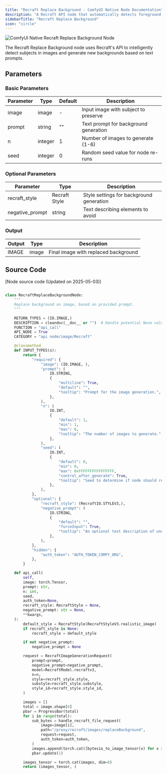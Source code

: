 ```yaml
---
title: "Recraft Replace Background - ComfyUI Native Node Documentation"
description: "A Recraft API node that automatically detects foreground subjects and replaces backgrounds"
sidebarTitle: "Recraft Replace Background"
icon: "circle"
---
```


![ComfyUI Native Recraft Replace Background Node](/images/built-in-nodes/api_nodes/recraft/recraft-replace-background.jpg)

The Recraft Replace Background node uses Recraft's API to intelligently detect subjects in images and generate new backgrounds based on text prompts.

## Parameters

### Basic Parameters

| Parameter | Type    | Default | Description                           |
| --------- | ------- | ------- | ------------------------------------- |
| image     | image   | -       | Input image with subject to preserve  |
| prompt    | string  | ""      | Text prompt for background generation |
| n         | integer | 1       | Number of images to generate (1-6)    |
| seed      | integer | 0       | Random seed value for node re-runs    |

### Optional Parameters

| Parameter       | Type          | Description                              |
| --------------- | ------------- | ---------------------------------------- |
| recraft_style   | Recraft Style | Style settings for background generation |
| negative_prompt | string        | Text describing elements to avoid        |

### Output

| Output | Type  | Description                          |
| ------ | ----- | ------------------------------------ |
| IMAGE  | image | Final image with replaced background |


## Source Code

[Node source code (Updated on 2025-05-03)]

```python

class RecraftReplaceBackgroundNode:
    """
    Replace background on image, based on provided prompt.
    """

    RETURN_TYPES = (IO.IMAGE,)
    DESCRIPTION = cleandoc(__doc__ or "")  # Handle potential None value
    FUNCTION = "api_call"
    API_NODE = True
    CATEGORY = "api node/image/Recraft"

    @classmethod
    def INPUT_TYPES(s):
        return {
            "required": {
                "image": (IO.IMAGE, ),
                "prompt": (
                    IO.STRING,
                    {
                        "multiline": True,
                        "default": "",
                        "tooltip": "Prompt for the image generation.",
                    },
                ),
                "n": (
                    IO.INT,
                    {
                        "default": 1,
                        "min": 1,
                        "max": 6,
                        "tooltip": "The number of images to generate.",
                    },
                ),
                "seed": (
                    IO.INT,
                    {
                        "default": 0,
                        "min": 0,
                        "max": 0xFFFFFFFFFFFFFFFF,
                        "control_after_generate": True,
                        "tooltip": "Seed to determine if node should re-run; actual results are nondeterministic regardless of seed.",
                    },
                ),
            },
            "optional": {
                "recraft_style": (RecraftIO.STYLEV3,),
                "negative_prompt": (
                    IO.STRING,
                    {
                        "default": "",
                        "forceInput": True,
                        "tooltip": "An optional text description of undesired elements on an image.",
                    },
                ),
            },
            "hidden": {
                "auth_token": "AUTH_TOKEN_COMFY_ORG",
            },
        }

    def api_call(
        self,
        image: torch.Tensor,
        prompt: str,
        n: int,
        seed,
        auth_token=None,
        recraft_style: RecraftStyle = None,
        negative_prompt: str = None,
        **kwargs,
    ):
        default_style = RecraftStyle(RecraftStyleV3.realistic_image)
        if recraft_style is None:
            recraft_style = default_style

        if not negative_prompt:
            negative_prompt = None

        request = RecraftImageGenerationRequest(
            prompt=prompt,
            negative_prompt=negative_prompt,
            model=RecraftModel.recraftv3,
            n=n,
            style=recraft_style.style,
            substyle=recraft_style.substyle,
            style_id=recraft_style.style_id,
        )

        images = []
        total = image.shape[0]
        pbar = ProgressBar(total)
        for i in range(total):
            sub_bytes = handle_recraft_file_request(
                image=image[i],
                path="/proxy/recraft/images/replaceBackground",
                request=request,
                auth_token=auth_token,
            )
            images.append(torch.cat([bytesio_to_image_tensor(x) for x in sub_bytes], dim=0))
            pbar.update(1)

        images_tensor = torch.cat(images, dim=0)
        return (images_tensor, )

```